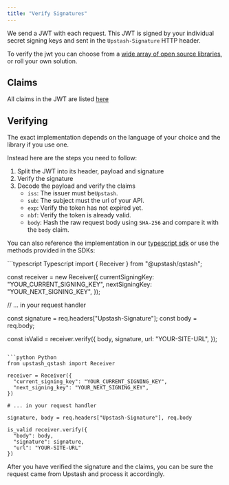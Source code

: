 ```yaml
---
title: "Verify Signatures"
---
```


We send a JWT with each request. This JWT is signed by your individual secret
signing keys and sent in the `Upstash-Signature` HTTP header.

To verify the jwt you can choose from a
[wide array of open source libraries](https://jwt.io/libraries), or roll your
own solution.

## Claims

All claims in the JWT are listed [here](/qstash/features/security#claims)

## Verifying

The exact implementation depends on the language of your choice and the library
if you use one.

Instead here are the steps you need to follow:

1. Split the JWT into its header, payload and signature
2. Verify the signature
3. Decode the payload and verify the claims
   - `iss`: The issuer must be`Upstash`.
   - `sub`: The subject must the url of your API.
   - `exp`: Verify the token has not expired yet.
   - `nbf`: Verify the token is already valid.
   - `body`: Hash the raw request body using `SHA-256` and compare it with the
     `body` claim.

You can also reference the implementation in our
[typescript sdk](https://github.com/upstash/sdk-qstash-ts/blob/main/src/receiver.ts#L82) or use 
the methods provided in the SDKs:

<CodeGroup>
```typescript Typescript
import { Receiver } from "@upstash/qstash";

const receiver = new Receiver({
  currentSigningKey: "YOUR_CURRENT_SIGNING_KEY",
  nextSigningKey: "YOUR_NEXT_SIGNING_KEY",
});

// ... in your request handler

const signature = req.headers["Upstash-Signature"];
const body = req.body;

const isValid = receiver.verify({
  body,
  signature,
  url: "YOUR-SITE-URL",
});
```

```python Python
from upstash_qstash import Receiver

receiver = Receiver({
  "current_signing_key": "YOUR_CURRENT_SIGNING_KEY",
  "next_signing_key": "YOUR_NEXT_SIGNING_KEY",
})

# ... in your request handler

signature, body = req.headers["Upstash-Signature"], req.body

is_valid receiver.verify({
  "body": body,
  "signature": signature,
  "url": "YOUR-SITE-URL"
})
```
</CodeGroup>

After you have verified the signature and the claims, you can be sure the
request came from Upstash and process it accordingly.
